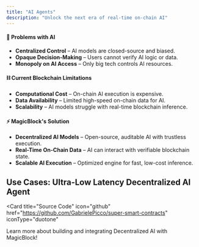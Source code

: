 ```yaml
---
title: "AI Agents"
description: "Unlock the next era of real-time on-chain AI"
---
```


#### 🔴 Problems with AI

- **Centralized Control** – AI models are closed-source and biased.
- **Opaque Decision-Making** – Users cannot verify AI logic or data.
- **Monopoly on AI Access** – Only big tech controls AI resources.

#### ⛓️ Current Blockchain Limitations

- **Computational Cost** – On-chain AI execution is expensive.
- **Data Availability** – Limited high-speed on-chain data for AI.
- **Scalability** – AI models struggle with real-time blockchain inference.

#### ⚡ MagicBlock's Solution

- **Decentralized AI Models** – Open-source, auditable AI with trustless execution.
- **Real-Time On-Chain Data** – AI can interact with verifiable blockchain state.
- **Scalable AI Execution** – Optimized engine for fast, low-cost inference.

## Use Cases: Ultra-Low Latency Decentralized AI Agent

<Card
  title="Source Code"
  icon="github"
  href="https://github.com/GabrielePicco/super-smart-contracts"
  iconType="duotone"
>
  Learn more about building and integrating Decentralized AI with MagicBlock!
</Card>
